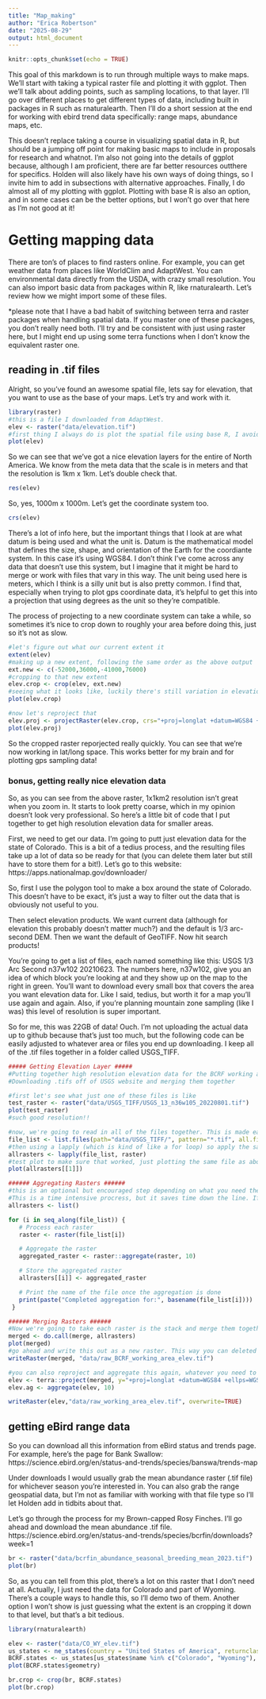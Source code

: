 ```yaml
---
title: "Map_making"
author: "Erica Robertson"
date: "2025-08-29"
output: html_document
---
```


```r
knitr::opts_chunk$set(echo = TRUE)
```

This goal of this markdown is to run through multiple ways to make maps. We'll start with taking a typical raster file and plotting it with ggplot. Then we'll talk about adding points, such as sampling locations, to that layer. I'll go over different places to get different types of data, including built in packages in R such as rnaturalearth. Then I'll do a short session at the end for working with ebird trend data specifically: range maps, abundance maps, etc.

This doesn't replace taking a course in visualizing spatial data in R, but should be a jumping off point for making basic maps to include in proposals for research and whatnot. I'm also not going into the details of ggplot because, although I am proficient, there are far better resources outthere for specifics. Holden will also likely have his own ways of doing things, so I invite him to add in subsections with alternative approaches. Finally, I do almost all of my plotting with ggplot. Plotting with base R is also an option, and in some cases can be the better options, but I won't go over that here as I'm not good at it!

# Getting mapping data
There are ton's of places to find rasters online. For example, you can get weather data from places like WorldClim and AdaptWest. You can environmental data directly from the USDA, with crazy small resolution. You can also import basic data from packages within R, like rnaturalearth. Let's review how we might import some of these files.

*please note that I have a bad habit of switching between terra and raster packages when handling spatial data. If you master one of these packages, you don't really need both. I'll try and be consistent with just using raster here, but I might end up using some terra functions when I don't know the equivalent raster one.

## reading in .tif files
Alright, so you've found an awesome spatial file, lets say for elevation, that you want to use as the base of your maps. Let's try and work with it.

```r
library(raster)
#this is a file I downloaded from AdaptWest.
elev <- raster("data/elevation.tif")
#first thing I always do is plot the spatial file using base R, I avoid using ggplot for this because it doesn't handle higher resolution stuff as well
plot(elev)
```
So we can see that we've got a nice elevation layers for the entire of North America. We know from the meta data that the scale is in meters and that the resolution is 1km x 1km. Let's double check that.
```r
res(elev)
```

So, yes, 1000m x 1000m. Let's get the coordinate system too.
```r
crs(elev)
```
There's a lot of info here, but the important things that I look at are what datum is being used and what the unit is. Datum is the mathematical model that defines the size, shape, and orientation of the Earth for the coordiante system. In this case it's using WGS84. I don't think I've come across any data that doesn't use this system, but I imagine that it might be hard to merge or work with files that vary in this way. The unit being used here is meters, which I think is a silly unit but is also pretty common. I find that, especially when trying to plot gps coordinate data, it's helpful to get this into a projection that using degrees as the unit so they're compatible.

The process of projecting to a new coordinate system can take a while, so sometimes it's nice to crop down to roughly your area before doing this, just so it's not as slow.

```r
#let's figure out what our current extent it
extent(elev)
#making up a new extent, following the same order as the above output
ext.new <- c(-52000,36000,-41000,76000)
#cropping to that new extent
elev.crop <- crop(elev, ext.new)
#seeing what it looks like, luckily there's still variation in elevation haha
plot(elev.crop)

#now let's reproject that
elev.proj <- projectRaster(elev.crop, crs="+proj=longlat +datum=WGS84 +ellps=WGS84 +towgs84=0,0,0")
plot(elev.proj)
```
So the cropped raster reporjected really quickly. You can see that we're now working in lat/long space. This works better for my brain and for plotting gps sampling data!

### bonus, getting really nice elevation data
So, as you can see from the above raster, 1x1km2 resolution isn't great when you zoom in. It starts to look pretty coarse, which in my opinion doesn't look very professional. So here's a little bit of code that I put together to get high resolution elevation data for smaller areas.

First, we need to get our data. I'm going to putt just elevation data for the state of Colorado. This is a bit of a tedius process, and the resulting files take up a lot of data so be ready for that (you can delete them later but still have to store them for a bit!). Let's go to this website: https://apps.nationalmap.gov/downloader/

So, first I use the polygon tool to make a box around the state of Colorado. This doesn't have to be exact, it's just a way to filter out the data that is obviously not useful to you.

Then select elevation products. We want current data (although for elevation this probably doesn't matter much?) and the default is 1/3 arc-second DEM. Then we want the default of GeoTIFF. Now hit search products!

You're going to get a list of files, each named something like this: USGS 1/3 Arc Second n37w102 20210623. The numbers here, n37w102, give you an idea of which block you're looking at and they show up on the map to the right in green. You'll want to download every small box that covers the area you want elevation data for. Like I said, tedius, but worth it for a map you'll use again and again. Also, if you're planning mountain zone sampling (like I was) this level of resolution is super important.

So for me, this was 22GB of data! Ouch. I'm not uploading the actual data up to github because that's just too much, but the following code can be easily adjusted to whatever area or files you end up downloading. I keep all of the .tif files together in a folder called USGS_TIFF.

```r
##### Getting Elevation Layer #####
#Putting together high resolution elevation data for the BCRF working area
#Downloading .tifs off of USGS website and merging them together

#first let's see what just one of these files is like
test_raster <- raster("data/USGS_TIFF/USGS_13_n36w105_20220801.tif")
plot(test_raster)
#such good resolution!!

#now, we're going to read in all of the files together. This is made easier by the uniform naming scheme... first, making a list of all the file names
file_list <- list.files(path="data/USGS_TIFF/", pattern="*.tif", all.files=TRUE, full.names=TRUE)
#then using a lapply (which is kind of like a for loop) so apply the same function to every file in the list
allrasters <- lapply(file_list, raster)
#test plot to make sure that worked, just plotting the same file as above
plot(allrasters[[1]])

###### Aggregating Rasters ######
#this is an optional but encouraged step depending on what you need the rasters for. Because they are such high resolution, if you're doing too big of an area the files will be too big to work with efficiently and your computer might crash. The following for loop makes the same allraster stack as before but it aggregated them down (to a lower resolution) before stacking them.
#This is a time intensive procress, but it saves time down the line. If you need the full resolution then... well, good luck (or use the cluster)
allrasters <- list()

for (i in seq_along(file_list)) {
   # Process each raster
   raster <- raster(file_list[i])

   # Aggregate the raster
   aggregated_raster <- raster::aggregate(raster, 10)

   # Store the aggregated raster
   allrasters[[i]] <- aggregated_raster

   # Print the name of the file once the aggregation is done
   print(paste("Completed aggregation for:", basename(file_list[i])))
 }

###### Merging Rasters ######
#Now we're going to take each raster is the stack and merge them together into a single huge raster!
merged <- do.call(merge, allrasters)
plot(merged)
#go ahead and write this out as a new raster. This way you can deleted all the smaller files and save a little space.
writeRaster(merged, "data/raw_BCRF_working_area_elev.tif")

#you can also reproject and aggregate this again, whatever you need to do to make it work with other projects!
elev <- terra::project(merged, y="+proj=longlat +datum=WGS84 +ellps=WGS84 +towgs84=0,0,0")
elev.ag <- aggregate(elev, 10)

writeRaster(elev,"data/raw_working_area_elev.tif", overwrite=TRUE)
```







## getting eBird range data
So you can download all this information from eBird status and trends page. For example, here's the page for Bank Swallow: https://science.ebird.org/en/status-and-trends/species/banswa/trends-map

Under downloads I would usually grab the mean abundance raster (.tif file) for whichever season you're interested in. You can also grab the range geospatial data, but I'm not as familiar with working with that file type so I'll let Holden add in tidbits about that.

Let's go through the process for my Brown-capped Rosy Finches. I'll go ahead and download the mean abundance .tif file.
https://science.ebird.org/en/status-and-trends/species/bcrfin/downloads?week=1

```r
br <- raster("data/bcrfin_abundance_seasonal_breeding_mean_2023.tif")
plot(br)
```
So, as you can tell from this plot, there's a lot on this raster that I don't need at all. Actually, I just need the data for Colorado and part of Wyoming. There's a couple ways to handle this, so I'll demo two of them. Another option I won't show is just guessing what the extent is an cropping it down to that level, but that's a bit tedious.

```r
library(rnaturalearth)

elev <- raster("data/CO_WY_elev.tif")
us_states <- ne_states(country = "United States of America", returnclass = "sf")
BCRF.states <- us_states[us_states$name %in% c("Colorado", "Wyoming"), ]
plot(BCRF.states$geometry)

br.crop <- crop(br, BCRF.states)
plot(br.crop)
```








